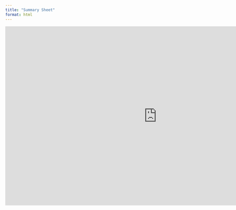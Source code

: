 ```yaml
---
title: "Summary Sheet"
format: html
---
```


```{=html}
<iframe src="https://docs.google.com/presentation/d/11K99hfBBDnBWO05X4-WZGphK1cdToGprRjVaOQMufng/embed?start=false&loop=false&delayms=3000"
        frameborder="0"
        width="960"
        height="569"
        allowfullscreen="true"
        mozallowfullscreen="true"
        webkitallowfullscreen="true">
</iframe>
```
